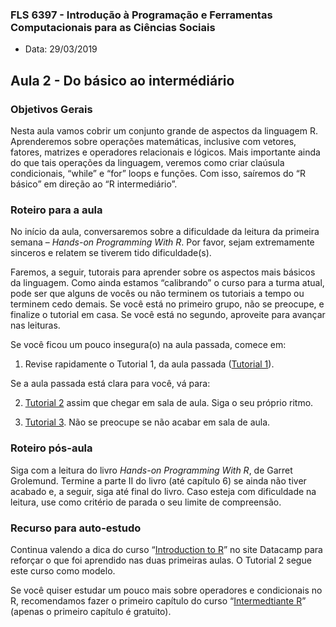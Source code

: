 ###  FLS 6397 - Introdução à Programação e Ferramentas Computacionais para as Ciências Sociais

- Data: 29/03/2019

## Aula 2 - Do básico ao intermédiário

### Objetivos Gerais

Nesta aula vamos cobrir um conjunto grande de aspectos da linguagem R. Aprenderemos sobre operações matemáticas, inclusive com vetores,  fatores, matrizes e operadores relacionais e lógicos. Mais importante ainda do que tais operações da linguagem, veremos como criar claúsula condicionais, "while" e "for" loops e funções. Com isso, saíremos do "R básico" em direção ao "R intermediário".

### Roteiro para a aula

No início da aula, conversaremos sobre a dificuldade da leitura da primeira semana --  _Hands-on Programming With R_. Por favor, sejam extremamente sinceros e relatem se tiverem tido dificuldade(s). 

Faremos, a seguir, tutorais para aprender sobre os aspectos mais básicos da linguagem. Como ainda estamos "calibrando" o curso para a turma atual, pode ser que alguns de vocês ou não terminem os tutoriais a tempo ou terminem cedo demais. Se você está no primeiro grupo, não se preocupe, e finalize o tutorial em casa. Se você está no segundo, aproveite para avançar nas leituras.

Se você ficou um pouco insegura(o) na aula passada, comece em:

1. Revise rapidamente o Tutorial 1, da aula passada ([Tutorial 1](https://jonnyphillips.github.io/FLS6397_2019/tutorials/tutorial01.html)).

Se a aula passada está clara para você, vá para:

2. [Tutorial 2](https://jonnyphillips.github.io/FLS6397_2019/tutorials/tutorial02.html) assim que chegar em sala de aula. Siga o seu próprio ritmo.

3. [Tutorial 3](https://jonnyphillips.github.io/FLS6397_2019/tutorials/tutorial03.html). Não se preocupe se não acabar em sala de aula.

### Roteiro pós-aula

Siga com a leitura do livro _Hands-on Programming With R_, de Garret Grolemund. Termine a parte II do livro (até capítulo 6) se ainda não tiver acabado e, a seguir, siga até final do livro. Caso esteja com dificuldade na leitura, use como critério de parada o seu limite de compreensão.

### Recurso para auto-estudo

Continua valendo a dica do curso "[Introduction to R](https://www.datacamp.com/courses/free-introduction-to-r)" no site Datacamp para reforçar o que foi aprendido nas duas primeiras aulas. O Tutorial 2 segue este curso como modelo.

Se você quiser estudar um pouco mais sobre operadores e condicionais no R, recomendamos fazer o primeiro capítulo do curso "[Intermedtiante R](https://www.datacamp.com/courses/intermediate-r)" (apenas o primeiro capítulo é gratuito).
